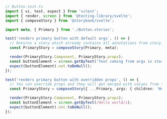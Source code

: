 ```ts
// Button.test.ts
import { vi, test, expect } from 'vitest';
import { render, screen } from '@testing-library/svelte';
import { composeStory } from '@storybook/svelte';

import meta, { Primary } from './Button.stories';

test('renders primary button with default args', () => {
  // Returns a story which already contains all annotations from story, meta and global levels
  const PrimaryStory = composeStory(Primary, meta);

  render(PrimaryStory.Component, PrimaryStory.props);
  const buttonElement = screen.getByText('Text coming from args in stories file!');
  expect(buttonElement).not.toBeNull();
});

test('renders primary button with overridden props', () => {
  // You can override props and they will get merged with values from the story's args
  const PrimaryStory = composeStory({ ...Primary, args: { children: 'Hello world'} }, meta);

  render(PrimaryStory.Component, PrimaryStory.props);
  const buttonElement = screen.getByText(/Hello world/i);
  expect(buttonElement).not.toBeNull();
});
```
